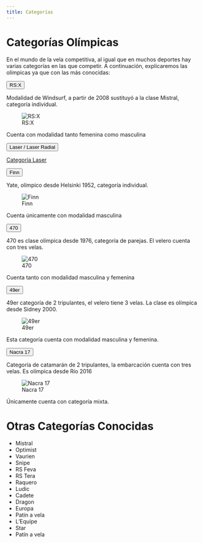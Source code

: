 ```yaml
---
title: Categorías
---
```


# Categorías Olímpicas

En el mundo de la vela competitiva, al igual que en muchos deportes hay varias categorías en las que competir. A continuación, explicaremos las olímpicas ya que con las más conocidas:

<div class="accordion" id="accordionExample">
<div class="accordion-item">
<p class="accordion-header" id="headingx">
<button class="accordion-button collapsed" type="button" data-bs-toggle="collapse" data-bs-target="#collapsex" aria-expanded="false" aria-controls="collapseTwo">
RS:X</button>
</p>
<div id="collapsex" class="accordion-collapse collapse" aria-labelledby="headingx" data-bs-parent="#accordionExample">
<div class="accordion-body">

Modalidad de Windsurf, a partir de 2008 sustituyó a la clase Mistral, categoría individual.

![RS:X](../img/rsx.png)

Cuenta con modalidad tanto femenina como masculina

</div>
</div>
</div>


<div class="accordion-item">
<p class="accordion-header" id="headingTwo">
<button class="accordion-button collapsed" type="button" data-bs-toggle="collapse" data-bs-target="#collapseTwo" aria-expanded="false" aria-controls="collapseTwo">
Laser / Laser Radial
</button>
</p>
<div id="collapseTwo" class="accordion-collapse collapse" aria-labelledby="headingTwo" data-bs-parent="#accordionExample">
<div class="accordion-body">

<a href="laser.html" class="btn no-san btn-danger">Categoría Laser</a>

</div>
</div>
</div>
<div class="accordion-item">
<p class="accordion-header" id="headingThree">
<button class="accordion-button collapsed" type="button" data-bs-toggle="collapse" data-bs-target="#collapseThree" aria-expanded="false" aria-controls="collapseThree">
Finn</button>
</p>
<div id="collapseThree" class="accordion-collapse collapse" aria-labelledby="headingThree" data-bs-parent="#accordionExample">
<div class="accordion-body">

Yate, olímpico desde Helsinki 1952, categoría individual.

![Finn](../img/finn.png)

Cuenta únicamente con modalidad masculina

</div>
</div>
</div>
<div class="accordion-item">
<p class="accordion-header" id="headingFive">
<button class="accordion-button collapsed" type="button" data-bs-toggle="collapse" data-bs-target="#collapseFive" aria-expanded="false" aria-controls="collapseFive">
470</button>
</p>
<div id="collapseFive" class="accordion-collapse collapse" aria-labelledby="headingFive" data-bs-parent="#accordionExample">
<div class="accordion-body">

470 es clase olímpica desde 1976, categoría de parejas. El velero cuenta con tres velas.

![470](../img/470.png)

Cuenta tanto con modalidad masculina y femenina

</div>
</div>
</div>
<div class="accordion-item">
<p class="accordion-header" id="headingOne">
<button class="accordion-button collapsed" type="button" data-bs-toggle="collapse" data-bs-target="#collapseOne" aria-expanded="false" aria-controls="collapseOne">
49er</button>
</p>
<div id="collapseOne" class="accordion-collapse collapse" aria-labelledby="headingOne" data-bs-parent="#accordionExample">
<div class="accordion-body">

49er categoría de 2 tripulantes, el velero tiene 3 velas. La clase es olímpica desde Sidney 2000.

![49er](../img/49er.png)

Esta categoría cuenta con modalidad masculina y femenina.
</div>
</div>
</div>
<div class="accordion-item">
<p class="accordion-header" id="headingFour">
<button class="accordion-button collapsed" type="button" data-bs-toggle="collapse" data-bs-target="#collapseFour" aria-expanded="false" aria-controls="collapseFour">
Nacra 17</button>
</p>
<div id="collapseFour" class="accordion-collapse collapse" aria-labelledby="headingFour" data-bs-parent="#accordionExample">
<div class="accordion-body">

Categoría de catamarán de 2 tripulantes, la embarcación cuenta con tres velas. Es olímpica desde Río 2016

![Nacra 17](../img/nacara.webp)

Únicamente cuenta con categoría mixta.
</div>
</div>
</div>
</div>

# Otras Categorías Conocidas

- Mistral
- Optimist
- Vaurien
- Snipe
- RS Feva
- RS Tera
- Raquero
- Ludic
- Cadete
- Dragon
- Europa
- Patin a vela
- L'Equipe
- Star
- Patín a vela